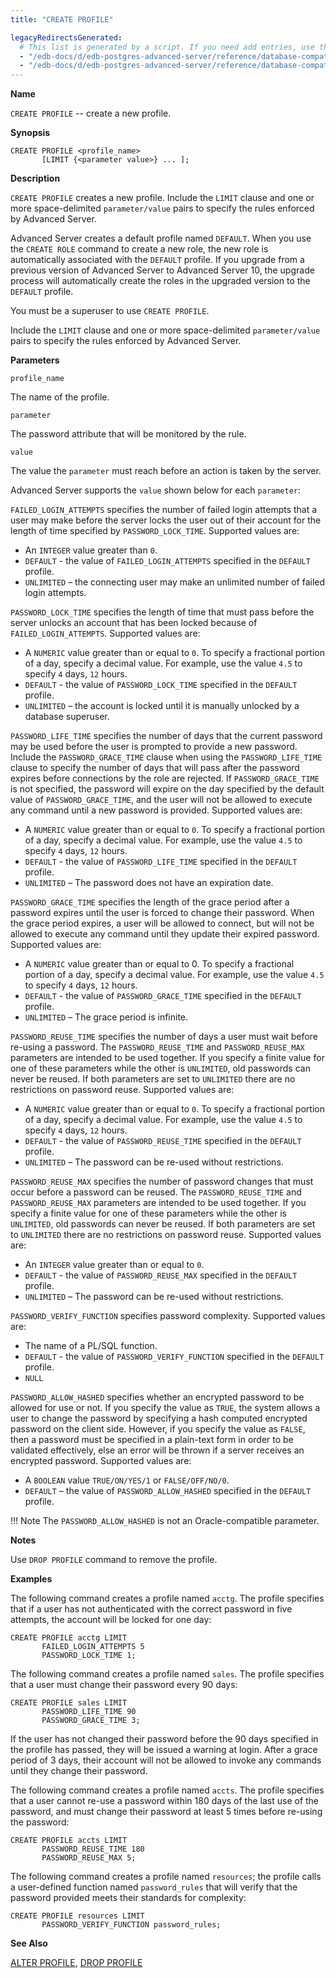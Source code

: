 ```yaml
---
title: "CREATE PROFILE"

legacyRedirectsGenerated:
  # This list is generated by a script. If you need add entries, use the `legacyRedirects` key.
  - "/edb-docs/d/edb-postgres-advanced-server/reference/database-compatibility-for-oracle-developers-sql-guide/13/create_profile.html"
  - "/edb-docs/d/edb-postgres-advanced-server/reference/database-compatibility-for-oracle-developers-sql-guide/latest/create_profile.html"
---
```


<div id="create_profile" class="registered_link"></div>

**Name**

`CREATE PROFILE` -- create a new profile.

**Synopsis**

```text
CREATE PROFILE <profile_name>
       [LIMIT {<parameter value>} ... ];
```

**Description**

`CREATE PROFILE` creates a new profile. Include the `LIMIT` clause and one or more space-delimited `parameter/value` pairs to specify the rules enforced by Advanced Server.

Advanced Server creates a default profile named `DEFAULT`. When you use the `CREATE ROLE` command to create a new role, the new role is automatically associated with the `DEFAULT` profile. If you upgrade from a previous version of Advanced Server to Advanced Server 10, the upgrade process will automatically create the roles in the upgraded version to the `DEFAULT` profile.

You must be a superuser to use `CREATE PROFILE`.

Include the `LIMIT` clause and one or more space-delimited `parameter/value` pairs to specify the rules enforced by Advanced Server.

**Parameters**

`profile_name`

 The name of the profile.

`parameter`

 The password attribute that will be monitored by the rule.

`value`

 The value the `parameter` must reach before an action is taken by the server.

Advanced Server supports the `value` shown below for each `parameter`:

`FAILED_LOGIN_ATTEMPTS` specifies the number of failed login attempts that a user may make before the server locks the user out of their account for the length of time specified by `PASSWORD_LOCK_TIME`. Supported values are:

-   An `INTEGER` value greater than `0`.
-   `DEFAULT` - the value of `FAILED_LOGIN_ATTEMPTS` specified in the `DEFAULT` profile.
-   `UNLIMITED` – the connecting user may make an unlimited number of failed login attempts.

`PASSWORD_LOCK_TIME` specifies the length of time that must pass before the server unlocks an account that has been locked because of `FAILED_LOGIN_ATTEMPTS`. Supported values are:

-   A `NUMERIC` value greater than or equal to `0`. To specify a fractional portion of a day, specify a decimal value. For example, use the value `4.5` to specify `4` days, `12` hours.
-   `DEFAULT` - the value of `PASSWORD_LOCK_TIME` specified in the `DEFAULT` profile.
-   `UNLIMITED` – the account is locked until it is manually unlocked by a database superuser.

`PASSWORD_LIFE_TIME` specifies the number of days that the current password may be used before the user is prompted to provide a new password. Include the `PASSWORD_GRACE_TIME` clause when using the `PASSWORD_LIFE_TIME` clause to specify the number of days that will pass after the password expires before connections by the role are rejected. If `PASSWORD_GRACE_TIME` is not specified, the password will expire on the day specified by the default value of `PASSWORD_GRACE_TIME`, and the user will not be allowed to execute any command until a new password is provided. Supported values are:

-   A `NUMERIC` value greater than or equal to `0`. To specify a fractional portion of a day, specify a decimal value. For example, use the value `4.5` to specify `4` days, `12` hours.
-   `DEFAULT` - the value of `PASSWORD_LIFE_TIME` specified in the `DEFAULT` profile.
-   `UNLIMITED` – The password does not have an expiration date.

`PASSWORD_GRACE_TIME` specifies the length of the grace period after a password expires until the user is forced to change their password. When the grace period expires, a user will be allowed to connect, but will not be allowed to execute any command until they update their expired password. Supported values are:

-   A `NUMERIC` value greater than or equal to 0. To specify a fractional portion of a day, specify a decimal value. For example, use the value `4.5` to specify `4` days, `12` hours.
-   `DEFAULT` - the value of `PASSWORD_GRACE_TIME` specified in the `DEFAULT` profile.
-   `UNLIMITED` – The grace period is infinite.

`PASSWORD_REUSE_TIME` specifies the number of days a user must wait before re-using a password. The `PASSWORD_REUSE_TIME` and `PASSWORD_REUSE_MAX` parameters are intended to be used together. If you specify a finite value for one of these parameters while the other is `UNLIMITED`, old passwords can never be reused. If both parameters are set to `UNLIMITED` there are no restrictions on password reuse. Supported values are:

-   A `NUMERIC` value greater than or equal to `0`. To specify a fractional portion of a day, specify a decimal value. For example, use the value `4.5` to specify `4` days, `12` hours.
-   `DEFAULT` - the value of `PASSWORD_REUSE_TIME` specified in the `DEFAULT` profile.
-   `UNLIMITED` – The password can be re-used without restrictions.

`PASSWORD_REUSE_MAX` specifies the number of password changes that must occur before a password can be reused. The `PASSWORD_REUSE_TIME` and `PASSWORD_REUSE_MAX` parameters are intended to be used together. If you specify a finite value for one of these parameters while the other is `UNLIMITED`, old passwords can never be reused. If both parameters are set to `UNLIMITED` there are no restrictions on password reuse. Supported values are:

-   An `INTEGER` value greater than or equal to `0`.
-   `DEFAULT` - the value of `PASSWORD_REUSE_MAX` specified in the `DEFAULT` profile.
-   `UNLIMITED` – The password can be re-used without restrictions.

`PASSWORD_VERIFY_FUNCTION` specifies password complexity. Supported values are:

-   The name of a PL/SQL function.
-   `DEFAULT` - the value of `PASSWORD_VERIFY_FUNCTION` specified in the `DEFAULT` profile.
-   `NULL`

`PASSWORD_ALLOW_HASHED` specifies whether an encrypted password to be allowed for use or not. If you specify the value as `TRUE`, the system allows a user to change the password by specifying a hash computed encrypted password on the client side. However, if you specify the value as `FALSE`, then a password must be specified in a plain-text form in order to be validated effectively, else an error will be thrown if a server receives an encrypted password. Supported values are:

-   A `BOOLEAN` value `TRUE/ON/YES/1` or `FALSE/OFF/NO/0`.
-   `DEFAULT` – the value of `PASSWORD_ALLOW_HASHED` specified in the `DEFAULT` profile.

!!! Note
    The `PASSWORD_ALLOW_HASHED` is not an Oracle-compatible parameter.

**Notes**

Use `DROP PROFILE` command to remove the profile.

**Examples**

The following command creates a profile named `acctg`. The profile specifies that if a user has not authenticated with the correct password in five attempts, the account will be locked for one day:

```text
CREATE PROFILE acctg LIMIT
       FAILED_LOGIN_ATTEMPTS 5
       PASSWORD_LOCK_TIME 1;
```

The following command creates a profile named `sales`. The profile specifies that a user must change their password every 90 days:

```text
CREATE PROFILE sales LIMIT
       PASSWORD_LIFE_TIME 90
       PASSWORD_GRACE_TIME 3;
```

If the user has not changed their password before the 90 days specified in the profile has passed, they will be issued a warning at login. After a grace period of 3 days, their account will not be allowed to invoke any commands until they change their password.

The following command creates a profile named `accts`. The profile specifies that a user cannot re-use a password within 180 days of the last use of the password, and must change their password at least 5 times before re-using the password:

```text
CREATE PROFILE accts LIMIT
       PASSWORD_REUSE_TIME 180
       PASSWORD_REUSE_MAX 5;
```

The following command creates a profile named `resources`; the profile calls a user-defined function named `password_rules` that will verify that the password provided meets their standards for complexity:

```text
CREATE PROFILE resources LIMIT
       PASSWORD_VERIFY_FUNCTION password_rules;
```

**See Also**

[ALTER PROFILE](05_alter_profile/#alter_profile), [DROP PROFILE](51_drop_profile/#drop_profile)
